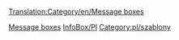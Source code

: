 [[Translation:Category/en/Message boxes]]


[[Category:en/Templates|Message boxes]] [[Category:en/Templates|InfoBox/Pl]] [[Category:pl/szablony]]